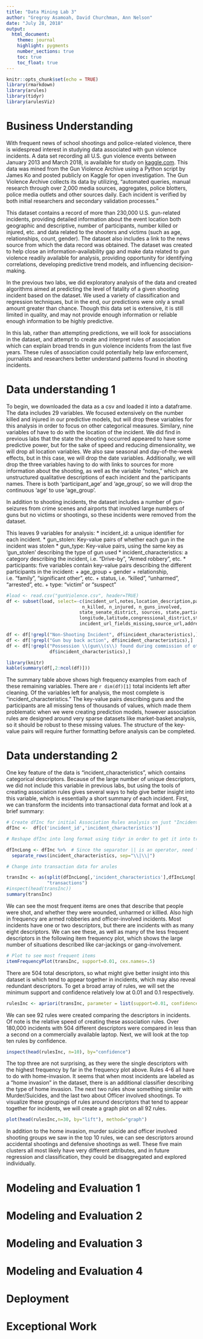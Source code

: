 ```yaml
---
title: "Data Mining Lab 3"
author: "Gregroy Asamoah, David Churchman, Ann Nelson"
date: "July 28, 2018"
output:
  html_document:
    theme: journal
    highlight: pygments
    number_sections: true
    toc: true
    toc_float: true
---
```


```r
knitr::opts_chunk$set(echo = TRUE)
library(rmarkdown)
library(arules)
library(tidyr)
library(arulesViz)
```

# Business Understanding
<!--[10 points] Describe the purpose of the data set you selected (i.e., why was this data collected in the first place?). How will you measure the effectiveness of a good algorithm? Why does your chosen validation method make sense for this specific dataset and the stakeholders needs?-->

With frequent news of school shootings and police-related violence, there is widespread interest in studying data associated with gun violence incidents. A data set recording all U.S. gun violence events between January 2013 and March 2018, is available for study on [kaggle.com](https://www.kaggle.com/jameslko/gun-violence-data). This data was mined from the Gun Violence Archive using a Python script by James Ko and posted publicly on Kaggle for open investigation. The Gun Violence Archive collects its data by utilizing, "automated queries, manual research through over 2,000 media sources, aggregates, police blotters, police media outlets and other sources daily. Each incident is verified by both initial researchers and secondary validation processes." 

This dataset contains a record of more than 230,000 U.S. gun-related incidents, providing detailed information about the event location both geographic and descriptive, number of participants, number killed or injured, etc. and data related to the shooters and victims (such as age, relationships, count, gender). The dataset also includes a link to the news source from which the data record was obtained. The dataset was created to help close an information-availability gap and make data related to gun violence readily available for analysis, providing opportunity for identifying correlations, developing predictive trend models, and influencing decision-making. 

In the previous two labs, we did exploratory analysis of the data and created algorithms aimed at predicting the level of fatality of a given shooting incident based on the dataset. We used a variety of classification and regression techniques, but in the end, our predictions were only a small amount greater than chance. Though this data set is extensive, it is still limited in quality, and may not provide enough information or reliable enough information to be highly predictive. 

In this lab, rather than attempting predictions, we will look for associations in the dataset, and attempt to create and interpret rules of association which can explain broad trends in gun violence incidents from the last five years. These rules of association could potentially help law enforcement, journalists and researchers better understand patterns found in shooting incidents. 

# Data understanding 1
<!--[10 points] Describe the meaning and type of data (scale, values, etc.) for each attribute in the data file. Verify data quality: Are there missing values? Duplicate data? Outliers? Are those mistakes? How do you deal with these problems?-->

To begin, we downloaded the data as a csv and loaded it into a dataframe. The data includes 29 variables. We focused extensively on the number killed and injured in our predictive models, but will drop these variables for this analysis in order to focus on other categorical measures. Similary, nine variables of have to do with the location of the incident. We did find in previous labs that the state the shooting occurred appeared to have some predictive power, but for the sake of speed and reducing dimensionality, we will drop all location variables. We also saw seasonal and day-of-the-week effects, but in this case, we will drop the date variables. Additionally, we will drop the three variables having to do with links to sources for more information about the shooting, as well as the variable "notes," which are unstructured qualitative descriptions of each incident and the participants names. There is both 'participant_age' and 'age_group', so we will drop the continuous 'age' to use 'age_group'. 

In addition to shooting incidents, the dataset includes a number of gun-seizures from crime scenes and airports that involved large numbers of guns but no victims or shootings, so these incidents were removed from the dataset.

This leaves 9 variables for analysis: 
* incident_id: a unique identifier for each incident.
* gun_stolen: Key-value pairs of whether each gun in the incident was stolen
* gun_type: Key-value pairs, using the same key as 'gun_stolen' describing the type of gun used
* incident_characteristics: a category describing the incident, i.e. "Drive-by", "Armed robbery", etc.
* participants: five variables contain key-value pairs describing the different participants in the incident: 
  + age_group
  + gender
  + relationship, i.e. "family", "significant other", etc.
  + status, i.e. "killed", "unharmed", "arrested", etc.
  + type: "victim" or "suspect"

```r
#load <- read.csv("gunViolence.csv", header=TRUE)
df <- subset(load, select=-c(incident_url,notes,location_description,participant_name,
                            n_killed, n_injured, n_guns_involved,
                           state_senate_district, sources, state,participant_age, date,
                           longitude,latitude,congressional_district,state_house_district,
                           incident_url_fields_missing,source_url,address,city_or_county))

df <- df[!grepl("Non-Shooting Incident", df$incident_characteristics),]
df <- df[!grepl("Gun buy back action", df$incident_characteristics),]
df <- df[!grepl("Possession \\(gun\\(s\\) found during commission of other crimes\\)", 
                df$incident_characteristics),]

library(knitr)
kable(summary(df[,2:ncol(df)]))
```

The summary table above shows high frequency examples from each of these remaining variables. There are `r dim(df)[1]` total incidents left after cleaning. Of the variables left for analysis, the most complete is "incident_characteristics." The key-value pairs describing guns and the participants are all missing tens of thousands of values, which made them problematic when we were creating prediction models, however association rules are designed around very sparse datasets like market-basket analysis, so it should be robust to these missing values. The structure of the key-value pairs will require further formatting before analysis can be completed. 

# Data understanding 2
<!-- [10 points]  Visualize the any important attributes appropriately. Important: Provide an interpretation for any charts or graphs.-->

One key feature of the data is "incident_characteristics", which contains categorical descriptors. Because of the large number of unique descriptors, we did not include this variable in previous labs, but using the tools of creating association rules gives several ways to help give better insight into this variable, which is essentially a short summary of each incident. First, we can transform the incidents into transactional data format and look at a brief summary: 

```r
# Create dfInc for initial Association Rules analysis on just "Incident Characterics"
dfInc <-  df[c('incident_id','incident_characteristics')]

# Reshape dfInc into long format using tidyr in order to get it into transaction format for arules

dfIncLong <- dfInc %>%  # Since the separator || is an operator, need \\ as escape
  separate_rows(incident_characteristics, sep="\\|\\|") 

# Change into transaction data for arules

transInc <- as(split(dfIncLong[,'incident_characteristics'],dfIncLong[,'incident_id']),
               "transactions")
#inspect(head(transInc))
summary(transInc)
```

We can see the most frequent items are ones that describe that people were shot, and whether they were wounded, unharmed or killled. Also high in frequency are armed robberies and officer-involved incidents. Most incidents have one or two descriptors, but there are incidents with as many eight descriptors. We can see these, as well as many of the less frequent descriptors in the following item frequency plot, which shows the large number of situations described like car-jackings or gang-involvement.


```r
# Plot to see most frequent items
itemFrequencyPlot(transInc, support=0.01, cex.names=.5)
```

There are 504 total descriptors, so what might give better insight into this dataset is which tend to appear together in incidents, which may also reveal redundant descriptors. To get a broad array of rules, we will set the minimum support and confidence relatively low at 0.01 and 0.1 respectively.

```r
rulesInc <- apriori(transInc, parameter = list(support=0.01, confidence=.1))
```

We can see 92 rules were created comparing the descriptors in incidents. Of note is the relative speed of creating these association rules. Over 180,000 incidents with 504 different descriptors were compared in less than a second on a commercially available laptop. Next, we will look at the top ten rules by confidence.

```r
inspect(head(rulesInc, n=10), by="confidence")
```

The top three are not surprising, as they were the single descriptors with the highest frequency by far in the frequency plot above. Rules 4-6 all have to do with home-invasion. It seems that when most incidents are labeled as a "home invasion" in the dataset, there is an additional classifier describing the type of home invasion. The next two rules show something similar with Murder/Suicides, and the last two about Officer involved shootings. To visualize these groupings of rules around descriptors that tend to appear together for incidents, we will create a graph plot on all 92 rules. 

```r
plot(head(rulesInc,n=30, by="lift"), method="graph")
```

In addition to the home invasion, murder suicide and officer involved shooting groups we saw in the top 10 rules, we can see descriptors around accidental shootings and defensive shootings as well. These five main clusters all most likely have very different attributes, and in future regression and classification, they could be disaggregated and explored individually. 

# Modeling and Evaluation 1
<!-- [10 points] 	Train and adjust parameters -->



# Modeling and Evaluation 2
<!-- [10 points] Evaluate and Compare -->

# Modeling and Evaluation 3
<!-- [10 points] Visualize Results -->

# Modeling and Evaluation 4
<!-- [20 points] Summarize the ramifications -->

# Deployment 
<!-- [10 points] Be critical of your performance and tell the reader how you current model might be usable by other parties. Did you achieve your goals? If not, can you reign in the utility of your modeling? How useful is your model for interested parties (i.e., the companies or organizations that might want to use it)? How would your deploy your model for interested parties? What other data should be collected? How often would the model need to be updated, etc.? -->

# Exceptional Work
<!-- [10 points] You have free reign to provide additional analyses or combine analyses. -->








